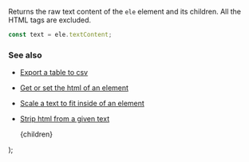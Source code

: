 
Returns the raw text content of the `ele` element and its children. All the HTML tags are excluded.

```js
const text = ele.textContent;
```

### See also

-   [Export a table to csv](/export-a-table-to-csv)
-   [Get or set the html of an element](/get-or-set-the-html-of-an-element)
-   [Scale a text to fit inside of an element](/scale-a-text-to-fit-inside-of-an-element)
-   [Strip html from a given text](/strip-html-from-a-given-text)

    <PostLayout keywords="" title="Get the text content of an element">
        {children}
    </PostLayout>
);